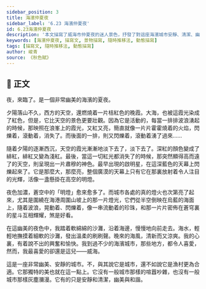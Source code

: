 ```yaml
---
sidebar_position: 3
title: 海濱仲夏夜
sidebar_label: '6.23 海濱仲夏夜'
id: 6.23海濱仲夏夜
description: '本文描寫了威海市仲夏夜的迷人景色，抒發了對這座海濱城市安靜、清潔、幽美與和諧的喜愛之情。'
keywords: [海濱仲夏夜, 描寫文, 景物描寫, 隨時推移法, 動態描寫]
tags: [描寫文, 隨時推移法, 動態描寫]
author: 峻青
source: 《秋色賦》
---
```


## 📖 正文

<div className="main prose">

夜，來臨了。是一個非常幽美的海濱的夏夜。

夕陽落山不久，西方的天空，還燃燒着一片桔紅色的晚霞。大海，也被這霞光染成了紅色，但是，它比天空的景色更要壯觀。因為它是活動的，每當一排排波浪湧起的時候，那映照在浪峯上的霞光，又紅又亮，簡直就像一片片霍霍燒着的火焰，閃爍着，滾動着，消失了。而後面的一排，則又閃爍着，滾動着湧了過來……

隨着夕陽的逐漸西沉，天空的霞光漸漸地淡下去了，淡下去了。深紅的顏色變成了緋紅，緋紅又變為淺紅。最後，當這一切紅光都消失了的時候，那突然顯得高而遠了的天空，則呈現出一片肅穆的神色。最早出現的啟明星，在這深藍色的天幕上閃爍起來了。它是那麼大，那麼亮，整個廣漠的天幕上只有它在那裏放射着令人注目的光輝，活像一盞懸掛在高空的明燈。

夜色加濃，蒼空中的「明燈」愈來愈多了。而城市各處的真的燈火也次第亮了起來，尤其是圍繞在海港周圍山坡上的那一片燈光，它們從半空倒映在烏藍的海面上，隨着波浪，晃動着、閃爍着，像一串流動着的珍珠，和那一片片密佈在蒼穹裏的星斗互相輝耀，煞是好看。

在這幽美的夜色中，我踏着軟綿綿的沙灘，沿着海邊，慢慢地向前走去。海水，輕輕地撫摸着細軟的沙灘，發出溫柔的刷刷聲。晚來的海風，清新而又涼爽。我的心裏，有着說不出的興奮和愉快。我到過不少的海濱城市，那些地方，都令人喜愛，然而，我最喜愛的卻還是這兒——威海。

這是一座非常幽美、安靜的城市。不，與其說它是城市，還不如說它是漁村更為合適。它那獨特的美也就在這一點上。它沒有一般城市那樣的喧囂吵雜，也沒有一般城市那樣灰塵瀰漫。它有的只是安靜和清潔，幽美與和諧。

</div>

<!--

## 💬 字詞解釋

<details>
  <summary>展開字詞</summary>

1. 即

<Py>[]，[]。</Py>

</details>

## 📺 影片導讀

<Tabs>
  <TabItem value="" default>
    <Youtube />
  </TabItem>
</Tabs>

## 🌈 課文賞析

## 🦹 名人小傳

## 📚 比較閱讀

## 🚀 小試牛刀


<Quiz data={data} />

 -->
